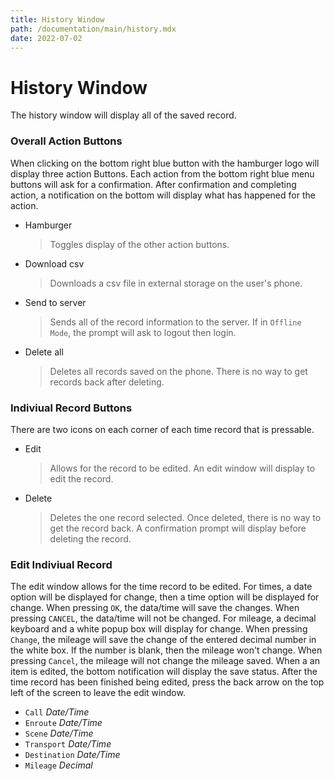 ```yaml
---
title: History Window
path: /documentation/main/history.mdx
date: 2022-07-02
---
```


# History Window

The history window will display all of the saved record.

### Overall Action Buttons

When clicking on the bottom right blue button with the hamburger logo will display three action Buttons.
Each action from the bottom right blue menu buttons will ask for a confirmation.
After confirmation and completing action, a notification on the bottom will display what has happened for the action.

- Hamburger

  > Toggles display of the other action buttons.

- Download csv

  > Downloads a csv file in external storage on the user's phone.

- Send to server

  > Sends all of the record information to the server. If in `Offline Mode`, the prompt will ask to logout then login.

- Delete all

  > Deletes all records saved on the phone. There is no way to get records back after deleting.

### Indiviual Record Buttons

There are two icons on each corner of each time record that is pressable.

- Edit

  > Allows for the record to be edited. An edit window will display to edit the record.

- Delete

  > Deletes the one record selected. Once deleted, there is no way to get the record back.
  > A confirmation prompt will display before deleting the record.

### Edit Indiviual Record

The edit window allows for the time record to be edited.
For times, a date option will be displayed for change, then a time option will be displayed for change.
When pressing `OK`, the data/time will save the changes. When pressing `CANCEL`, the data/time will not be changed.
For mileage, a decimal keyboard and a white popup box will display for change.
When pressing `Change`, the mileage will save the change of the entered decimal number in the white box.
If the number is blank, then the mileage won't change.
When pressing `Cancel`, the mileage will not change the mileage saved.
When a an item is edited, the bottom notification will display the save status.
After the time record has been finished being edited, press the back arrow on the top left of the screen to leave the edit window.

- `Call` _Date/Time_
- `Enroute` _Date/Time_
- `Scene` _Date/Time_
- `Transport` _Date/Time_
- `Destination` _Date/Time_
- `Mileage` _Decimal_
